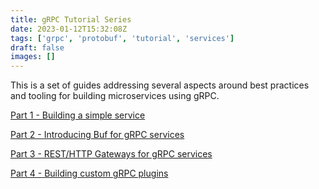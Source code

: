 ```yaml
---
title: gRPC Tutorial Series
date: 2023-01-12T15:32:08Z
tags: ['grpc', 'protobuf', 'tutorial', 'services']
draft: false
images: []
---
```


This is a set of guides addressing several aspects around best practices and tooling for building microservices using gRPC.

[Part 1 - Building a simple service](/blog/grpc-series/a-simple-service/)

[Part 2 - Introducing Buf for gRPC services](/blog/grpc-series/using-buf-build/)

[Part 3 - REST/HTTP Gateways for gRPC services](/blog/grpc-series/rest-http-gateway/)

[Part 4 - Building custom gRPC plugins](/blog/grpc-series/custom-grpc-plugins/)
